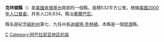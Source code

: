 {{Otheruses|克林頓縣|subject=美國肯塔基州的一個縣|other=同名的縣}}
<!--[[File:Map_of_Kentucky_highlighting_Clinton_County.svg|250px]]-->
{{Infobox U.S. County
| county = 克林頓縣
| state = 肯塔基州
| en county = Clinton County
| en state = Kentucky
| seal = 
| founded year = 1836
| founded date = 
| seat wl = Albany
| area mi = 206
| area km = 532
| area land mi = 197
| area land km = 511
| area water mi = 8
| area water km = 21
| area percentage = 3.94%
| census yr = 2000
| pop = 9,634
| density mi = 49
| density km = 19
| time zone = 北美洲中部時區
| UTC offset = -6
| DST offset = -5
| footnotes = 
| web = www.albanyclintonco.com
| named for = [[DeWitt_Clinton|DeWitt Clinton]], [[Governor_of_New_York|Governor of New York]] (1817–1823)
}}
'''克林頓縣'''（{{lang-en|Clinton County}}）是[[美國|美國]][[肯塔基州|肯塔基州]]南部的一個縣。面積532平方公里。根據[[美國2000年人口普查|美國2000年人口普查]]，共有人口9,634。縣治[[奧爾巴尼_(肯塔基州)|奧爾巴尼]]。

縣名是紀念[[紐約州|紐約州]]第七、九任州長[[迪威特·克林頓|迪威特·克林頓]]。本縣是一個[[禁酒|禁酒]]縣。
{{Kentucky-stub}}

[[Category:肯塔基州行政区划|C]]
[[Category:阿巴拉契亚地区的县|Category:阿巴拉契亚地区的县]]